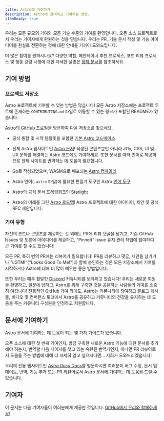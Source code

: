 ```yaml
---
title: Astro에 기여하기
description: Astro에 참여하고 기여하는 방법.
i18nReady: true
---
```


우리는 모든 규모의 기여와 모든 기술 수준의 기여를 환영합니다. 오픈 소스 프로젝트로서 우리는 기여자에게 환원하는 것을 믿습니다. 우리는 PR, 기술 문서 작성 및 기능 아이디어를 현실로 전환하는 것에 대한 안내를 기꺼이 도와드립니다.

더 많은 참여를 원하시나요? 다양한 역할, 메인테이너 추천 프로세스, 코드 리뷰 프로세스 및 행동 강령 시행에 대한 자세한 설명은 [정책 문서](https://github.com/withastro/.github/blob/main/GOVERNANCE.md)를 참조하세요.

## 기여 방법

### 프로젝트 저장소

Astro 프로젝트에 기여할 수 있는 방법은 많습니다! 모든 Astro 저장소에는 프로젝트 루트에 존재하는 `CONTRIBUTING.md` 파일로 이동할 수 있는 링크가 포함된 README가 있습니다.

[Astro의 GitHub 프로필](https://github.com/withastro)을 방문하여 다음 저장소를 찾으세요.

- 공식 통합 및 시작 템플릿을 포함한 [기본 Astro 코드베이스](https://github.com/withastro/astro).

- 전체 Astro 웹사이트인 [Astro 문서](https://github.com/withastro/docs)! 작성된 콘텐츠뿐만 아니라 a11y, CSS, UI 및 UX 문제를 해결하는 Astro 코드에도 기여하세요. 또한 문서를 여러 언어로 제공하므로 전체 사이트를 번역하는 데 도움이 필요합니다.

- Go로 작성되었으며, WASM으로 배포되는 [Astro 컴파일러](https://github.com/withastro/compiler)

- Astro 언어(`.astro` 파일)에 필요한 편집기 도구인 Astro [언어 도구](https://github.com/withastro/language-tools)

- Astro의 공식 문서 프레임워크인 [Starlight](https://github.com/withastro/starlight)

- Astro의 미래를 그린 [Astro 로드맵](https://github.com/withastro/roadmap)! Astro 프로젝트에 대한 아이디어, 제안 및 공식 RFC 제안입니다.

### 기여 유형

자신의 코드나 콘텐츠를 제공하는 것 외에도 PR에 리뷰 댓글을 남기고, 기존 GitHub Issues 및 토론에 아이디어를 제공하고, "Pinned" issue 유지 관리 작업에 참여하여 큰 기여를 할 수도 있습니다!

모든 PR, 특히 번역 PR에는 리뷰어가 필요합니다! PR을 리뷰하고 댓글, 제안을 남기거나 "LGTM!"("Looks Good To Me!")과 함께 승인하는 것은 모든 저장소에서 기여를 시작하거나 Astro에 대해 더 많이 배우는 좋은 방법입니다.

또한 우리는 매우 활발한 [Discord](https://astro.build/chat) 커뮤니티를 보유하고 있습니다! 우리는 새로운 회원을 환영하고, 질문에 답하고, Astro를 위해 구축한 것을 공유하는 사람들의 기여를 소중히 여깁니다! 전통적인 GitHub 기여 외에도, Astro는 커뮤니티에 참여하고 블로그 게시물, 비디오 및 컨퍼런스 토크에서 Astro를 공유하고 커뮤니티의 건강을 유지하는 데 도움을 주는 커뮤니티 구성원을 인정하고 지원합니다.

## 문서에 기여하기

Astro 문서에 기여하는 데 도움이 되는 몇 가지 가이드가 있습니다.

오픈 소스에 대한 첫 번째 기여인지, 방금 구축한 새로운 Astro 기능에 대한 문서를 추가해야 하는지, 번역할 다음 페이지를 찾고 있는 숙련된 번역가인지, 아니면 PR 리뷰어로서 도움을 주는 방법에 대해 더 자세히 알고 싶으시다면... 저희가 도와드리겠습니다!

우리의 전용 웹사이트인 [*Astro Docs* Docs](https://contribute.docs.astro.build)를 방문하시면 여러분이 버그 수정, 문서 업데이트, 번역, 기능 추가 또는 PR 리뷰어로서 Astro 문서에 기여하는 데 도움을 드릴 수 있습니다.


## 기여자

이 문서는 다음 기여자들이 여러분에게 제공한 것입니다. [GitHub에서 우리와 함께하세요!](https://github.com/withastro/docs)

<ContributorList githubRepo="withastro/docs" />
